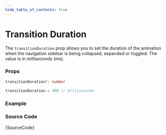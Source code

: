 ```yaml
---
hide_table_of_contents: true
---
```



# Transition Duration

The `transitionDuration` prop allows you to set the duration of the animation when the navigation sidebar is being collapsed, expanded or toggled. The value is in milliseconds (ms).

### Props

```ts noCopy
transitionDuration?: number
```

```ts noCopy title='Default Props'
transitionDuration = 300 // milliseconds
```

### Example

<BrowserWindow>
  <Provider>
    <TransitionDuration />
  </Provider>
</BrowserWindow>

### Source Code

<TsToJsCodeSnippet>{SourceCode}</TsToJsCodeSnippet>
